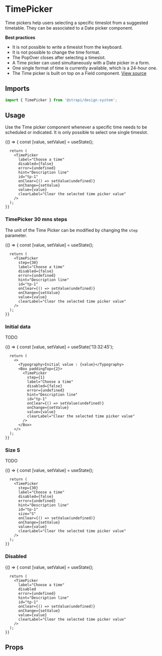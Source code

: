 <!--- TimePicker.stories.mdx --->


<Meta title="Design System/Components/TimePicker" component={TimePicker} />

# TimePicker

Time pickers help users selecting a specific timeslot from a suggested timetable. They can be associated to a Date
picker component.

**Best practices**

- It is not possible to write a timeslot from the keyboard.
- It is not possible to change the time format.
- The PopOver closes after selecting a timeslot.
- A Time picker can used simultaneously with a Date picker in a form.
- One single format of time is currently available, which is a 24-hour one.
- The Time picker is built on top on a Field component.
  [View source](https://github.com/strapi/design-system/tree/main/packages/strapi-design-system/src/TimePicker)

## Imports

```js
import { TimePicker } from '@strapi/design-system';
```

## Usage

Use the Time picker component whenever a specific time needs to be scheduled or indicated. It is only possible to select
one single timeslot.

<Canvas>
  <Story name="base">
    {() => {
      const [value, setValue] = useState();

      return (
        <TimePicker
          label="Choose a time"
          disabled={false}
          error={undefined}
          hint="Description line"
          id="tp-1"
          onClear={() => setValue(undefined)}
          onChange={setValue}
          value={value}
          clearLabel="Clear the selected time picker value"
        />
      );
    }}

  </Story>
</Canvas>

### TimePicker 30 mns steps

The unit of the Time Picker can be modified by changing the `step` parameter.

<Canvas>
  <Story name="30-mns-step">
    {() => {
      const [value, setValue] = useState();

      return (
        <TimePicker
          step={30}
          label="Choose a time"
          disabled={false}
          error={undefined}
          hint="Description line"
          id="tp-1"
          onClear={() => setValue(undefined)}
          onChange={setValue}
          value={value}
          clearLabel="Clear the selected time picker value"
        />
      );
    }}

  </Story>
</Canvas>

### Initial data

TODO

<Canvas>
  <Story name="initial-data">
    {() => {
      const [value, setValue] = useState('13:32:45');

      return (
        <>
          <Typography>Initial value : {value}</Typography>
          <Box paddingTop={2}>
            <TimePicker
              step={1}
              label="Choose a time"
              disabled={false}
              error={undefined}
              hint="Description line"
              id="tp-1"
              onClear={() => setValue(undefined)}
              onChange={setValue}
              value={value}
              clearLabel="Clear the selected time picker value"
            />
          </Box>
        </>
      );
    }}

  </Story>
</Canvas>

### Size S

TODO

<Canvas>
  <Story name="size S">
    {() => {
      const [value, setValue] = useState();

      return (
        <TimePicker
          step={30}
          label="Choose a time"
          disabled={false}
          error={undefined}
          hint="Description line"
          id="tp-1"
          size="S"
          onClear={() => setValue(undefined)}
          onChange={setValue}
          value={value}
          clearLabel="Clear the selected time picker value"
        />
      );
    }}

  </Story>
</Canvas>

### Disabled

<Canvas>
  <Story name="disabled">
    {() => {
      const [value, setValue] = useState();

      return (
        <TimePicker
          label="Choose a time"
          disabled
          error={undefined}
          hint="Description line"
          id="tp-1"
          onClear={() => setValue(undefined)}
          onChange={setValue}
          value={value}
          clearLabel="Clear the selected time picker value"
        />
      );
    }}

  </Story>
</Canvas>

## Props

<ArgsTable of={TimePicker} />
